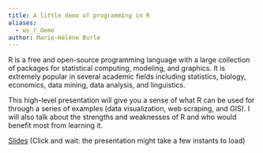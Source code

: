 ```yaml
---
title: A little demo of programming in R
aliases:
  - ws_r_demo
author: Marie-Hélène Burle
---
```


:::{.def}

R is a free and open-source programming language with a large collection of packages for statistical computing, modeling, and graphics. It is extremely popular in several academic fields including statistics, biology, economics, data mining, data analysis, and linguistics.

This high-level presentation will give you a sense of what R can be used for through a series of examples (data visualization, web scraping, and GIS). I will also talk about the strengths and weaknesses of R and who would benefit most from learning it.

:::

[Slides](ws_demo_slides.html){.btn .btn-outline-primary} [(Click and wait: the presentation might take a few instants to load)]{.inlinenote}
<!-- <br><br> -->

<!-- {{< video https://www.youtube.com/embed/ >}} -->
